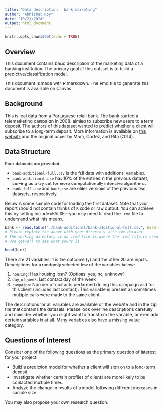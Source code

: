 ```yaml
---
title: "Data description - bank marketing"
author: "Abhishek Roy"
date: "10/21/2020"
output: html_document
---
```


```r
knitr::opts_chunk$set(echo = TRUE)
```

## Overview

This document contains basic description of the marketing data of a banking institution. The primary goal of this dataset is to build a predictive/classification model.

This document is made with R markdown. The Rmd file to generate this document is available on Canvas. 

## Background

This is real data from a Portuguese retail bank. The bank started a telemarketing campaign in 2008, aiming to subscribe new users to a term deposit. The authors of this dataset wanted to predict whether a client will subscribe to a long-term deposit. More information is available on [this website](https://archive.ics.uci.edu/ml/datasets/Bank+Marketing#) and the original paper by Moro, Cortez, and Rita (2014).

## Data Structure 

Four datasets are provided.

* `bank-additional-full.csv` is the full data with additional variables.
* `bank-additional.csv` has 10\% of the entries in the previous dataset, serving as a toy set for more computationally intensive algorithms.
* `bank-full.csv` and `bank.csv` are older versions of the previous two datasets, respectively.

Below is some sample code for loading the first dataset. Note that your report should not contain trunks of `R` code or raw output. You can achieve this by setting include=FALSE---you may need to read the `.rmd` file to understand what this means.

```r
bank <- read.table("./bank-additional/bank-additional-full.csv", head = T, sep = ";")
# Please replace the above with your directory with the dataset
# The working directory in an .rmd file is where the .rmd file is created, but that isn't the case for RStudio otherwise
# Use getwd() to see what yours is

head(bank)
```

There are 21 variables: 1 is the outcome (`y`) and the other 20 are inputs. Descriptions for a randomly selected few of the variables below:

1. `housing`: Has housing loan? (Options: yes, no, unknown)
2. `day_of_week`: last contact day of the week
3. `campaign`: Number of contacts performed during this campaign and for this client (includes last contact). This variable is present as sometimes multiple calls were made to the same client.

The descriptions for all variables are available on the website and in the zip file that contains the datasets. Please look over the descriptions carefully and consider whether you might want to transform the variable, or even add certain variables in at all. Many variables also have a missing value category.

## Questions of Interest

Consider one of the following questions as the primary question of interest for your project:

* Build a prediction model for whether a client will sign on to a long-term deposit.
* Investigate whether certain profiles of clients are more likely to be contacted multiple times.
* Analyze the change in results of a model following different increases in sample size.

You may also propose your own research question.